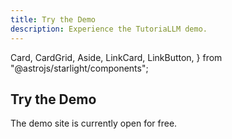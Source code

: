 ```yaml
---
title: Try the Demo
description: Experience the TutoriaLLM demo.
---
```


  Card,
  CardGrid,
  Aside,
  LinkCard,
  LinkButton,
} from "@astrojs/starlight/components";

## Try the Demo

The demo site is currently open for free.

<LinkCard
  title="Try the Demo"
  description="Experience the TutoriaLLM demo."
  href="https://demo.tutoriaLLM.com"
/>
